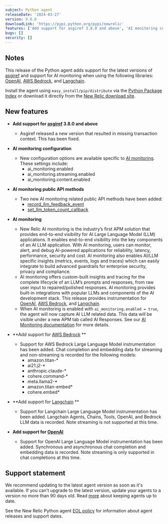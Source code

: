 ```yaml
---
subject: Python agent
releaseDate: '2024-03-27'
version: 9.8.0
downloadLink: 'https://pypi.python.org/pypi/newrelic'
features: ['Add support for asgiref 3.8.0 and above', 'AI monitoring configuration', 'AI monitoring public API methods', 'AI monitoring', 'Add support for OpenAI', 'Add support for Langchain', 'Add support for AWS Bedrock']
bugs: []
security: []
---
```


## Notes

This release of the Python agent adds support for the latest versions of [asgiref](https://pypi.org/project/asgiref/) and support for AI monitoring when using the following libraries: [OpenAI](https://pypi.org/project/openai/), [AWS Bedrock](https://pypi.org/project/boto3/), and [Langchain](https://pypi.org/project/langchain/).

Install the agent using `easy_install/pip/distribute` via the [Python Package Index](https://pypi.python.org/pypi/newrelic) or download it directly from the [New Relic download site](https://download.newrelic.com/python_agent/release).


## New features

* **Add support for [asgiref](https://pypi.org/project/asgiref/) 3.8.0 and above**

    *  Asgiref released a new version that resulted in missing transaction context. This has been fixed.

* **AI monitoring configuration**

    * New configuration options are available specific to [AI monitoring](https://docs.newrelic.com/docs/apm/agents/python-agent/configuration/python-agent-configuration/#ai-monitoring). These settings include:
        * ai_monitoring.enabled 
        * ai_monitoring.streaming.enabled
        * ai_monitoring.content.enabled

* **AI monitoring public API methods**

    * Two new AI monitoring related public API methods have been added:
        * [record_llm_feedback_event](https://docs.newrelic.com/docs/apm/agents/python-agent/python-agent-api/recordllmfeedbackevent-python-agent-api/)
        * [set_llm_token_count_callback](https://docs.newrelic.com/docs/apm/agents/python-agent/python-agent-api/setllmtokencountcallback-python-agent-api/)

* **AI monitoring**

    * New Relic AI monitoring is the industry’s first APM solution that provides end-to-end visibility for AI Large Language Model (LLM) applications. It enables end-to-end visibility into the key components of an AI LLM application. With AI monitoring, users can monitor, alert, and debug AI-powered applications for reliability, latency, performance, security and cost. AI monitoring also enables AI/LLM specific insights (metrics, events, logs and traces) which can easily integrate to build advanced guardrails for enterprise security, privacy and compliance.
    * AI monitoring offers custom-built insights and tracing for the complete lifecycle of an LLM’s prompts and responses, from raw user input to repaired/polished responses. AI monitoring provides built-in integrations with popular LLMs and components of the AI development stack. This release provides instrumentation for [OpenAI](https://pypi.org/project/openai/), [AWS Bedrock](https://pypi.org/project/boto3/), and [Langchain](https://pypi.org/project/langchain/).
    * When AI monitoring is enabled with `ai_monitoring.enabled = true`, the agent will now capture AI LLM related data. This data will be visible under a new APM tab called AI Responses. See our [AI Monitoring documentation](https://docs.newrelic.com/docs/ai-monitoring/intro-to-ai-monitoring/) for more details.

* **Add support for [AWS Bedrock](https://pypi.org/project/boto3/) **

    *  Support for AWS Bedrock Large Language Model instrumentation has been added. Chat completion and embedding data for streaming and non-streaming is recorded for the following models:
        * amazon.titan-*
        * ai21.j2-*
        * anthropic.claude-*
        * cohere.command-*
        * meta.llama2-*
        * amazon.titan-embed*
        * cohere.embed*

* **Add support for [Langchain](https://pypi.org/project/langchain/) **

    *  Support for Langchain Large Language Model instrumentation has been added. Langchain Agents, Chains, Tools, OpenAI, and Bedrock LLM data is recorded. Note streaming is not supported at this time.

* **Add support for [OpenAI](https://pypi.org/project/openai/)**

    *  Support for OpenAI Large Language Model instrumentation has been added. Synchronous and asynchronous chat completion and embedding data is recorded. Note streaming is only supported in chat completions at this time.

## Support statement

We recommend updating to the latest agent version as soon as it's available. If you can't upgrade to the latest version, update your agents to a version no more than 90 days old. Read [more](/docs/new-relic-solutions/new-relic-one/install-configure/update-new-relic-agent/) about keeping agents up to date.

See the New Relic Python agent [EOL policy](/docs/apm/agents/python-agent/getting-started/python-agent-eol-policy/) for information about agent releases and support dates.
